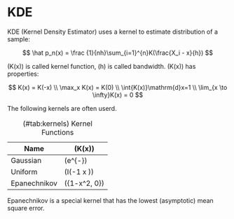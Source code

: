 # KDE

KDE (Kernel Density Estimator) uses a kernel to estimate distribution of a sample:

$$
\hat p_n(x) = \frac {1}{nh}\sum_{i=1}^{n}K(\frac{X_i - x}{h})
$$

\(K(x)\) is called kernel function, \(h\) is called bandwidth. \(K(x)\) has properties:

$$
K(x) = K(-x) \\
\max_x K(x) = K(0) \\
\int{K(x)}\mathrm{d}x=1 \\
\lim_{x \to \infty}K(x) = 0
$$

The following kernels are often userd.

: (\#tab:kernels) Kernel Functions

| Name         | \(K(x)\)                                     |
| ------------ | -------------------------------------------- |
| Gaussian     | \(\frac{1}{\sqrt {2\pi}}e^{-\frac{x^2}{2}}\) |
| Uniform      | \(\frac {1}{2}I(-1 \le x \le 1)\)            |
| Epanechnikov | \(\frac {3}{4}\max\{1-x^2, 0\}\)             |

Epanechnikov is a special kernel that has the lowest (asymptotic) mean square error.
